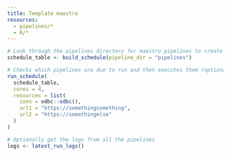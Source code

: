 ```yaml
---
title: Template maestro
resources: 
  - pipelines/*
  - R/*
---
```


```r
# Look through the pipelines directory for maestro pipelines to create a schedule
schedule_table <- build_schedule(pipeline_dir = "pipelines")

# Checks which pipelines are due to run and then executes them (optionally in parallel)
run_schedule(
  schedule_table, 
  cores = 4,
  resources = list(
    conn = odbc::odbc(),
    url1 = "https://somethingsomething",
    url2 = "https://somethingelse"
  )
)

# Optionally get the logs from all the pipelines
logs <- latest_run_logs()
```
